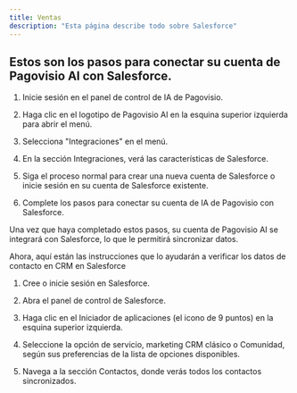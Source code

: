 ```yaml
---
title: Ventas
description: "Esta página describe todo sobre Salesforce"
---
```


## Estos son los pasos para conectar su cuenta de Pagovisio AI con Salesforce.

1. Inicie sesión en el panel de control de IA de Pagovisio.

2. Haga clic en el logotipo de Pagovisio AI en la esquina superior izquierda para abrir el menú.

3. Selecciona "Integraciones" en el menú.

4. En la sección Integraciones, verá las características de Salesforce.

5. Siga el proceso normal para crear una nueva cuenta de Salesforce o inicie sesión en su cuenta de Salesforce existente.

6. Complete los pasos para conectar su cuenta de IA de Pagovisio con Salesforce.

Una vez que haya completado estos pasos, su cuenta de Pagovisio AI se integrará con Salesforce, lo que le permitirá sincronizar datos.

Ahora, aquí están las instrucciones que lo ayudarán a verificar los datos de contacto en CRM en Salesforce

1. Cree o inicie sesión en Salesforce.

2. Abra el panel de control de Salesforce.

3. Haga clic en el Iniciador de aplicaciones (el icono de 9 puntos) en la esquina superior izquierda.

4. Seleccione la opción de servicio, marketing CRM clásico o Comunidad, según sus preferencias de la lista de opciones disponibles.

5. Navega a la sección Contactos, donde verás todos los contactos sincronizados.
